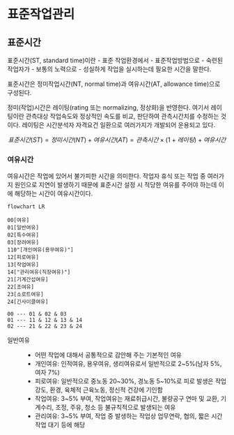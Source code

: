 # 표준작업관리 {#sec-standard-work-management}

## 표준시간

표준시간(ST, standard time)이란 
- 표준 작업환경에서
- 표준작업방법으로
- 숙련된 작업자가
- 보통의 노력으로
- 성실하게 작업을 실시하는데
필요한 시간을 말한다.

표준시간은 정미작업시간(NT, normal time)과 여유시간(AT, allowance time)으로 구성된다.

정미(작업)시간은 레이팅(rating 또는 normalizing, 정상화)을 반영한다. 여기서 레이팅이란 관측대상 작업속도와 정상적인 속도를 비교, 판단하여 관측시간치를 수정하는 것이다. 레이팅은 시간분석자 자격요건 일환으로 여러가지가 개발되어 운용되고 있다.

$$
표준시간(ST) = 정미시간(NT) + 여유시간(AT) = 관측시간 \times(1+레이팅) + 여유시간
$$

### 여유시간

여유시간은 작업에 있어서 불가피한 시간을 의미한다. 작업자 휴식 또는 작업 중 여러가지 원인으로 지연이 발생하기 때문에 표준시간 설정 시 적당한 여유를 주어야 하는데 이에 해당하는 시간이 여유시간이다.

```mermaid
flowchart LR

00[여유]
01[일반여유]
02[특수여유]
03[장려여유]
110"[개인여유(용무여유)"]
12[피로여유]
13[작업여유]
14["관리여유(직장여유)"]
21[기계간섭여유]
22[조여유]
23[소로트여유]
24[긴사이클여유]

00 --- 01 & 02 & 03
01 --- 11 & 12 & 13 & 14
02 --- 21 & 22 & 23 & 24
```

일반여유
: - 어떤 작업에 대해서 공통적으로 감안해 주는 기본적인 여유
- 개인여유: 인적여유, 용우여유, 생리여유로서 일반적으로 2~5%(남자 5%, 여자 7%)
- 피로여유: 일반적으로 중노동 20~30%, 경노동 5~10%로 피로 발생은 작업강도, 환경, 육체적 근육노동, 정신적 건강에 기인함
- 작업여유: 3~5% 부여, 작업여유는 재료취급시간, 불량공구 연마 및 교환, 기계수리, 조정, 주유, 청소 등 불규칙적으로 발생되는 여유
- 관리여유: 3~5% 부여, 작업 중 발생하는 작업상 업무연락, 협의, 짧은 시간 작업 대기 등에 해당


